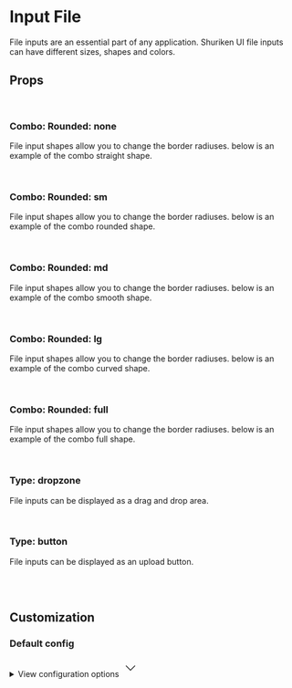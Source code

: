 
<Meta of={InputFileStories} />

# Input File

File inputs are an essential part of any application. Shuriken UI file inputs can have different sizes, shapes and colors.

<Primary />

## Props

<Controls />

<br />

### Combo: Rounded: none

File input shapes allow you to change the border radiuses. below is an example of the combo straight shape.

<div className="flex gap-2 bg-slate-100 dark:bg-slate-900 p-6 rounded-sm">
  <Story of={InputFileStories.ComboStraight} />
</div>

<br />

### Combo: Rounded: sm

File input shapes allow you to change the border radiuses. below is an example of the combo rounded shape.

<div className="flex gap-2 bg-slate-100 dark:bg-slate-900 p-6 rounded-sm">
  <Story of={InputFileStories.ComboRounded} />
</div>

<br />

### Combo: Rounded: md

File input shapes allow you to change the border radiuses. below is an example of the combo smooth shape.

<div className="flex gap-2 bg-slate-100 dark:bg-slate-900 p-6 rounded-sm">
  <Story of={InputFileStories.ComboSmooth} />
</div>

<br />

### Combo: Rounded: lg

File input shapes allow you to change the border radiuses. below is an example of the combo curved shape.

<div className="flex gap-2 bg-slate-100 dark:bg-slate-900 p-6 rounded-sm">
  <Story of={InputFileStories.ComboCurved} />
</div>

<br />

### Combo: Rounded: full

File input shapes allow you to change the border radiuses. below is an example of the combo full shape.

<div className="flex gap-2 bg-slate-100 dark:bg-slate-900 p-6 rounded-sm">
  <Story of={InputFileStories.ComboFull} />
</div>

<br />

### Type: dropzone

File inputs can be displayed as a drag and drop area.

<div className="flex gap-2 bg-slate-100 dark:bg-slate-900 p-6 rounded-sm">
  <Story of={InputFileStories.Dropzone} />
</div>

<br />

### Type: button

File inputs can be displayed as an upload button.

<div className="flex gap-2 bg-slate-100 dark:bg-slate-900 p-6 rounded-sm">
  <Story of={InputFileStories.Button} />
</div>

<br />
<br />

## Customization

### Default config

<div class="relative">
  <details class="relative bg-slate-50 border border-slate-200 rounded-lg p-4 [&>summary>svg]:open:-rotate-180">
    <summary class="list-none cursor-pointer">
      <span class="font-sans text-slate-500">View configuration options</span>
      <svg
        class="w-5 h-5 text-slate-500 absolute top-5 end-4 transition-transform duration-300"
        xmlns="http://www.w3.org/2000/svg"
        width="32"
        height="32"
        viewBox="0 0 24 24"
      >
        <path
          fill="none"
          stroke="currentColor"
          strokeLinecap="round"
          strokeLinejoin="round"
          strokeWidth="2"
          d="m6 9l6 6l6-6"
        />
      </svg>
    </summary>

    <div class="!mt-4">
      <pre >
        {JSON.stringify(defaultConfig, null, 2)}
      </pre>
    </div>

  </details>
</div>